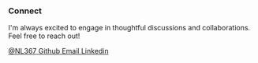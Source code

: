 
### Connect

I&apos;m always excited to engage in thoughtful discussions and collaborations. Feel free to reach out!

<div className="flex flex-wrap gap-4">
    <a
      href="https://x.com/NL367"
      target="_blank"
      rel="noopener noreferrer"
      aria-label="X"
      className="flex items-center text-sm gap-2 px-4 py-2 border rounded-lg hover:bg-gray-100"
    >
      <TwitterIcon size={16} />
      <span>@NL367</span>
    </a>
    <a
      href="https://github.com/neaL367"
      target="_blank"
      rel="noopener noreferrer"
      className="flex items-center text-sm gap-2 px-4 py-2 border rounded-lg hover:bg-gray-100"
    >
      <GithubIcon size={16} />
      <span>Github</span>
    </a>
    <a
      href="mailto:atichatbusiness@gmail.com"
      className="flex items-center text-sm gap-2 px-4 py-2 border rounded-lg hover:bg-gray-100"
    >
      <MailIcon size={16} />
      <span>Email</span>
    </a>
    <a
      href="https://www.linkedin.com/in/atichat-thongnak-b1334122a"
      target="_blank"
      rel="noopener noreferrer"
      className="flex items-center text-sm gap-2 px-4 py-2 border rounded-lg hover:bg-gray-100"
    >
      <LinkedinIcon size={16} />
      <span>Linkedin</span>
    </a>
</div>
